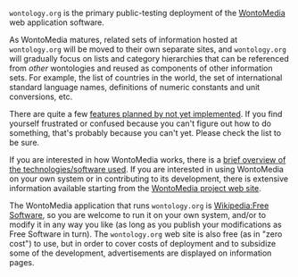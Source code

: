 <!-- Copyright (c)  2011  Glen E. Ivey
     Permission is granted to copy, distribute and/or modify this document
     under the terms of the GNU Free Documentation License, Version 1.3;
     with no Invariant Sections, no Front-Cover Texts, and no Back-Cover Texts.
     A copy of the license is in the file COPYING.DOCUMENTATION
  -->
<tt>wontology.org</tt> is the primary public-testing deployment of the [[WontoMedia|WontoMedia]] web application software.

As WontoMedia matures, related sets of information hosted at <tt>wontology.org</tt> will be moved to their own separate sites, and <tt>wontology.org</tt> will gradually focus on lists and category hierarchies that can be referenced from ''other'' wontologies and reused as components of other information sets.  For example, the list of countries in the world, the set of international standard language names, definitions of numeric constants and unit conversions, etc.

There are quite a few [[Major Roadmap|features planned by not yet implemented]].  If you find yourself frustrated or confused because you can't figure out how to do something, that's probably because you can't yet.  Please check the list to be sure.

If you are interested in how WontoMedia works, there is a [[Help:Technologies|brief overview of the technologies/software used]].  If you are interested in using WontoMedia on your own system or in contributing to its development, there is extensive information available starting from the [http://wontomedia.rubyforge.org/ WontoMedia project web site].

The WontoMedia application that runs <tt>wontology.org</tt> is [[Wikipedia:Free Software]], so you are welcome to run it on your own system, and/or to modify it in any way you like (as long as you publish your modifications as Free Software in turn).  The <tt>wontology.org</tt> web site is also free (as in "zero cost") to use, but in order to cover costs of deployment and to subsidize some of the development, advertisements are displayed on information pages.
